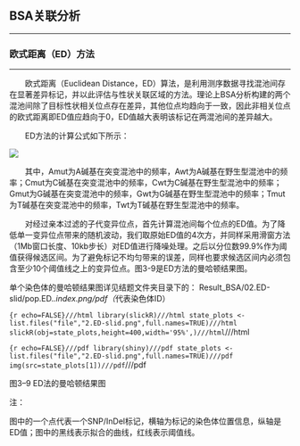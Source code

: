 ## BSA关联分析

***

### 欧式距离（ED）方法

***

<style>
img.inline-img {
    display:inline;
    width:auto;
}

img.independent-img {
    display:block;
    width:auto;
}
</style>
&emsp;&emsp;欧式距离（Euclidean Distance，ED）算法，是利用测序数据寻找混池间存在显著差异标记，并以此评估与性状关联区域的方法。理论上BSA分析构建的两个混池间除了目标性状相关位点存在差异，其他位点均趋向于一致，因此非相关位点的欧式距离即ED值应趋向于0，ED值越大表明该标记在两混池间的差异越大。

&emsp;&emsp;ED方法的计算公式如下所示：

<img class="normal3" src="src/ED.gongshi.png">

&emsp;&emsp;其中，Amut为A碱基在突变混池中的频率，Awt为A碱基在野生型混池中的频率；Cmut为C碱基在突变混池中的频率，Cwt为C碱基在野生型混池中的频率；Gmut为G碱基在突变混池中的频率，Gwt为G碱基在野生型混池中的频率；Tmut为T碱基在突变混池中的频率，Twt为T碱基在野生型混池中的频率。

&emsp;&emsp;对经过亲本过滤的子代变异位点，首先计算混池间每个位点的ED值。为了降低单一变异位点带来的随机波动，我们取原始ED值的4次方，并同样采用滑窗方法（1Mb窗口长度、10kb步长）对ED值进行降噪处理。之后以分位数99.9%作为阈值获得候选区间。为了避免标记不均匀带来的误差，同样也要求候选区间内必须包含至少10个阈值线之上的变异位点。图3-9是ED方法的曼哈顿结果图。

单个染色体的曼哈顿结果图详见结题文件夹目录下的：
Result_BSA/02.ED-slid/pop.ED.*.index.png/pdf（*代表染色体ID）

```{r echo=FALSE}///html
library(slickR)///html
state_plots <- list.files("file","2.ED-slid.png",full.names=TRUE)///html
slickR(obj=state_plots,height=400,width='95%',)///html
```///html

```{r echo=FALSE}///pdf
library(shiny)///pdf
state_plots <- list.files("file","2.ED-slid.png",full.names=TRUE)///pdf
img(src=state_plots[1])///pdf
```///pdf

<p class='mark'>图3–9 ED法的曼哈顿结果图</p>

<p class='mark1'>注：</p>
图中的一个点代表一个SNP/InDel标记，横轴为标记的染色体位置信息，纵轴是ED值；图中的黑线表示拟合的曲线，红线表示阈值线。


